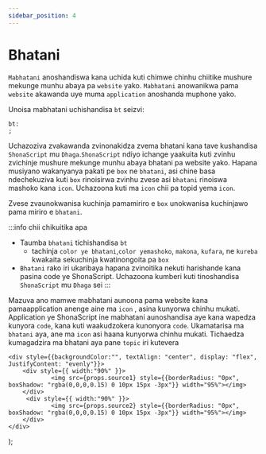```yaml
---
sidebar_position: 4
---
```


# Bhatani


`Mabhatani` anoshandiswa kana uchida kuti chimwe chinhu chiitike mushure mekunge munhu abaya pa `website` yako.
`Mabhatani` anowanikwa pama `website` akawanda uye muma `application` anoshanda muphone yako.

Unoisa mabhatani uchishandisa `bt` seizvi:

```
bt:
;
```

Uchazoziva zvakawanda zvinonakidza zvema bhatani kana tave kushandisa `ShonaScript` mu `Dhaga`.`ShonaScript` ndiyo ichange yaakuita kuti zvinhu zvichinje mushure mekunge munhu abaya bhatani pa website yako.
Hapana musiyano wakanyanya pakati pe `box` ne `bhatani`, asi chine basa ndechekuziva kuti `box` rinoisirwa zvinhu zvese asi `bhatani` rinoiswa mashoko kana `icon`. 
Uchazoona kuti ma `icon` chii pa topid yema `icon`.

Zvese zvaunokwanisa kuchinja pamamiriro e `box` unokwanisa kuchinjawo pama miriro e `bhatani`.

<DuoImage source1="/img/bt1.jpg" source2="/img/bt1.1.jpg"/>

:::info chii chikuitika apa
- Taumba `bhatani` tichishandisa `bt`
    - tachinja `color ye bhatani`,`color yemashoko`, `makona`, `kufara`, ne `kureba` kwakaita sekuchinja kwatinongoita pa `box`
- `Bhatani` rako iri ukaribaya hapana zvinoitika nekuti harishande kana pasina code ye ShonaScript. Uchazoona kumberi kuti tinoshandisa `ShonaScript` mu `Dhaga` sei 
:::

Mazuva ano mamwe mabhatani aunoona pama website kana pamaapplication anenge aine ma `icon` , asina kunyorwa chinhu mukati.
Application ye ShonaScript ine mabhatani aunoshandisa aye kana wapedza kunyora `code`, kana kuti waakudzokera kunonyora `code`. 
Ukamatarisa ma `bhatani` aya, ane ma `icon` asi haana kunyorwa chinhu mukati.
Tichaedza kumagadzira ma bhatani aya pane `topic` iri kutevera

    <div style={{backgroundColor:"", textAlign: "center", display: "flex", JustifyContent: "evenly"}}>
        <div style={{ width:"90%" }}>
                <img src={props.source1} style={{borderRadius: "0px", boxShadow: "rgba(0,0,0,0.15) 0 10px 15px -3px"}} width="95%"></img> 
        </div>
         <div style={{ width:"90%" }}>
                <img src={props.source2} style={{borderRadius: "0px", boxShadow: "rgba(0,0,0,0.15) 0 10px 15px -3px"}} width="95%"></img> 
        </div>
    </div>
);



